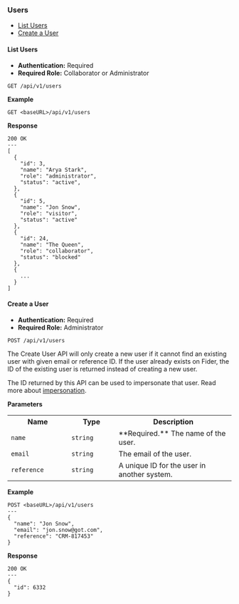 <h3 id="users">Users</h3>

<ul>
  <li>
    <a href="#list-users">List Users</a>
  </li>
  <li>
    <a href="#create-user">Create a User</a>
  </li>
</ul>

<h4 id="list-users">List Users</h4>

- **Authentication:** Required
- **Required Role:** Collaborator or Administrator

```
GET /api/v1/users
```

**Example**

```
GET <baseURL>/api/v1/users
```

**Response**

```
200 OK
---
[
  {
    "id": 3,
    "name": "Arya Stark",
    "role": "administrator",
    "status": "active",
  },
  {
    "id": 5,
    "name": "Jon Snow",
    "role": "visitor",
    "status": "active"
  },
  {
    "id": 24,
    "name": "The Queen",
    "role": "collaborator",
    "status": "blocked"
  },
  {
    ...
  }
]
```

<h4 id="create-user">Create a User</h4>

- **Authentication:** Required
- **Required Role:** Administrator

```
POST /api/v1/users
```

The Create User API will only create a new user if it cannot find an existing user with given email or reference ID. If the user already exists on Fider, the ID of the existing user is returned instead of creating a new user.

The ID returned by this API can be used to impersonate that user. Read more about <a href="#impersonation">impersonation</a>.

**Parameters**

<table>
  <tr>
    <th width="120">Name</th>
    <th width="90">Type</th>
    <th>Description</th>
  </tr>
  <tr>
    <td>
      <code>name</code>
    </td>
    <td>
      <code>string</code>
    </td>
    <td>**Required.** The name of the user.</td>
  </tr>
  <tr>
    <td>
      <code>email</code>
    </td>
    <td>
      <code>string</code>
    </td>
    <td>The email of the user.</td>
  </tr>
  <tr>
    <td>
      <code>reference</code>
    </td>
    <td>
      <code>string</code>
    </td>
    <td>A unique ID for the user in another system.</td>
  </tr>
</table>

**Example**

```
POST <baseURL>/api/v1/users
---
{
  "name": "Jon Snow",
  "email": "jon.snow@got.com",
  "reference": "CRM-817453"
}
```

**Response**

```
200 OK
---
{
  "id": 6332
}
```
